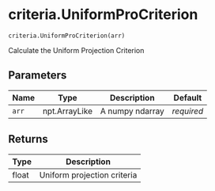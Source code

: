 # criteria.UniformProCriterion { #pyLHD.criteria.UniformProCriterion }

`criteria.UniformProCriterion(arr)`

Calculate the Uniform Projection Criterion

## Parameters

| Name   | Type          | Description     | Default    |
|--------|---------------|-----------------|------------|
| `arr`  | npt.ArrayLike | A numpy ndarray | _required_ |

## Returns

| Type   | Description                 |
|--------|-----------------------------|
| float  | Uniform projection criteria |